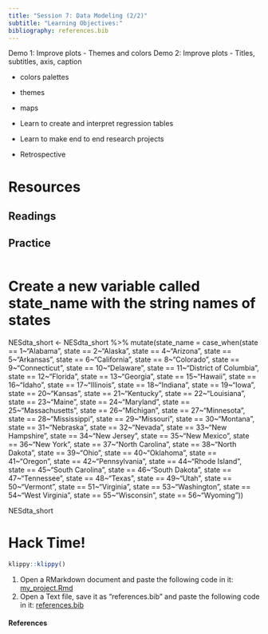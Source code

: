 ```yaml
---
title: "Session 7: Data Modeling (2/2)"
subtitle: "Learning Objectives:"
bibliography: references.bib
---
```


Demo 1: Improve plots - Themes and colors
Demo 2: Improve plots - Titles, subtitles, axis, caption

- colors palettes
- themes
- maps

- Learn to create and interpret regression tables
- Learn to make end to end research projects
- Retrospective

# Resources

## Readings

## Practice

```r

```


# Create a new variable called state_name with the string names of states
NESdta_short <- NESdta_short %>%
  mutate(state_name = case_when(state == 1~"Alabama", state == 2~"Alaska",
                                state == 4~"Arizona", state == 5~"Arkansas",
                                state == 6~"California", state == 8~"Colorado",
                                state == 9~"Connecticut", state == 10~"Delaware",
                                state == 11~"District of Columbia",
                                state == 12~"Florida", state == 13~"Georgia",
                                state == 15~"Hawaii", state == 16~"Idaho",
                                state == 17~"Illinois", state == 18~"Indiana",
                                state == 19~"Iowa", state == 20~"Kansas",
                                state == 21~"Kentucky", state == 22~"Louisiana",
                                state == 23~"Maine", state == 24~"Maryland",
                                state == 25~"Massachusetts", state == 26~"Michigan",
                                state == 27~"Minnesota", state == 28~"Mississippi",
                                state == 29~"Missouri", state == 30~"Montana",
                                state == 31~"Nebraska", state == 32~"Nevada",
                                state == 33~"New Hampshire", state == 34~"New Jersey",
                                state == 35~"New Mexico", state == 36~"New York",
                                state == 37~"North Carolina", state == 38~"North Dakota",
                                state == 39~"Ohio", state == 40~"Oklahoma",
                                state == 41~"Oregon",  state == 42~"Pennsylvania",
                                state == 44~"Rhode Island",  state == 45~"South Carolina",
                                state == 46~"South Dakota", state == 47~"Tennessee",
                                state == 48~"Texas", state == 49~"Utah",
                                state == 50~"Vermont", state == 51~"Virginia",
                                state == 53~"Washington", state == 54~"West Virginia",
                                state == 55~"Wisconsin", state == 56~"Wyoming"))

NESdta_short


# Hack Time!

```r
klippy::klippy()
```

1. Open a RMarkdown document and paste the following code in it: [my_project.Rmd](https://raw.githubusercontent.com/mickaeltemporao/CMT4A-CMSS/main/my_project.Rmd)
2. Open a Text file, save it as "references.bib" and paste the following code in it: [references.bib](https://raw.githubusercontent.com/mickaeltemporao/CMT4A-CMSS/main/references.bib)


#### References


